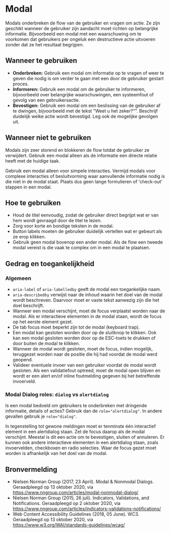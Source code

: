 
# Modal

<StorybookComponent />

Modals onderbreken de flow van de gebruiker en vragen om actie. Ze zijn geschikt wanneer de gebruiker zijn aandacht moet richten op belangrijke informatie. Bijvoorbeeld een modal met een waarschuwing om te voorkomen dat gebruikers per ongeluk een destructieve actie uitvoeren zonder dat ze het resultaat begrijpen.

## Wanneer te gebruiken

- **Onderbreken:** Gebruik een modal om informatie op te vragen of weer te geven die nodig is om verder te gaan met een door de gebruiker gestart proces.
- **Informeren:** Gebruik een modal om de gebruiker te informeren, bijvoorbeeld over belangrijke waarschuwingen, een systeemfout of gevolg van een gebruikersactie.
- **Bevestigen:** Gebruik een modal om een beslissing van de gebruiker af te dwingen, bijvoorbeeld met de tekst "Weet u het zeker?"". Beschrijf duidelijk welke actie wordt bevestigd. Leg ook de mogelijke gevolgen uit.

## Wanneer niet te gebruiken

Modals zijn zeer storend en blokkeren de flow totdat de gebruiker ze verwijdert. Gebruik een modal alleen als de informatie een directe relatie heeft met de huidige taak.

Gebruik een modal alleen voor simpele interacties. Vermijd modals voor complexe interacties of besluitvorming waar aanvullende informatie nodig is die niet in de modal staat. Plaats dus geen lange formulieren of 'check-out' stappen in een modal.

## Hoe te gebruiken

- Houd de titel eenvoudig, zodat de gebruiker direct begrijpt wat er van hem wordt gevraagd door de titel te lezen.
- Zorg voor korte en bondige teksten in de modal.
- Button labels moeten de gebruiker duidelijk vertellen wat er gebeurt als ze erop klikken.
- Gebruik geen modal bovenop een ander modal. Als de flow een tweede modal vereist is die vaak te complex om in een modal te plaatsen.

## Gedrag en toegankelijkheid

### Algemeen

- `aria-label` of `aria-labelledby` geeft de modal een toegankelijke naam.
- `aria-describedby` verwijst naar de inhoud waarin het doel van de modal wordt beschreven. Daarvoor moet er vaste tekst aanwezig zijn die het doel beschrijft.
- Wanneer een modal verschijnt, moet de focus verplaatst worden naar de modal. Als er interactieve elementen in de modal staan, wordt de focus op het eerste element gezet.
- De tab focus moet beperkt zijn tot de modal (keyboard trap).
- Een modal kan gesloten worden door op de sluitknop te klikken. Ook kan een modal gesloten worden door op de ESC-toets te drukken of door buiten de modal te klikken.
- Wanneer de modal wordt gesloten, moet de focus, indien mogelijk, teruggezet worden naar de positie die hij had voordat de modal werd geopend.
- Valideer eventuele invoer van een gebruiker voordat de modal wordt gesloten. Als een validatiefout optreed, moet de modal open blijven en wordt er een alert en/of inline foutmelding gegeven bij het betreffende invoerveld.

### Modal Dialog roles: `dialog` vs `alertdialog`

Is een modal bedoeld om gebruikers te onderbreken met dringende informatie, details of acties? Gebruik dan de `role="alertdialog"`. In andere gevallen gebruik je `role="dialog"`.

In tegenstelling tot gewone meldingen moet er tenminste één interactief element in een alertdialog staan. Zet de focus daarop als de modal verschijnt. Meestal is dit een actie om te bevestigen, sluiten of annuleren. Er kunnen ook andere interactieve elementen in een alertdialog staan, zoals invoervelden, checkboxen en radio selecties. Waar de focus gezet moet worden is afhankelijk van het doel van de modal.

## Bronvermelding

- Nielsen Norman Group (2017, 23 April). Modal & Nonmodal Dialogs. Geraadpleegd op 13 oktober 2020, via https://www.nngroup.com/articles/modal-nonmodal-dialog/
- Nielsen Norman Group (2015, 26 juli). Indicators, Validations, and Notifications. Geraadpleegd op 2 oktober 2020, via https://www.nngroup.com/articles/indicators-validations-notifications/
- Web Content Accessibility Guidelines (2018, 05 June). WC3. Geraadpleegd op 13 oktober 2020, via https://www.w3.org/WAI/standards-guidelines/wcag/
